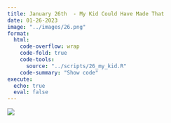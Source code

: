 ```yaml
---
title: January 26th  - My Kid Could Have Made That
date: 01-26-2023
image: "../images/26.png"
format:
  html:
    code-overflow: wrap
    code-fold: true
    code-tools:
      source: "../scripts/26_my_kid.R"
    code-summary: "Show code"
execute:
  echo: true
  eval: false
---
```


![](/images/26.png){fig-alt="A generative image of a classic blue-lined notebook sheet with a random blue scribble mark placed in the center." fig-align="center"}


```r

```
